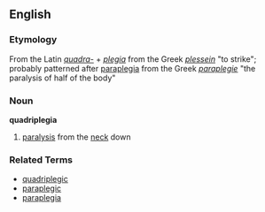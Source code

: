 == English ==
=== Etymology ===
From the Latin ''[[quadra-]]'' + ''[[plegia]]'' from the Greek ''[[plessein]]'' "to strike"; probably patterned after [[paraplegia]] from the Greek ''[[paraplegie]]'' "the paralysis of half of the body"

=== Noun ===
'''quadriplegia'''
# [[paralysis]] from the [[neck]] down

=== Related Terms ===
*[[quadriplegic]]
*[[paraplegic]]
*[[paraplegia]]